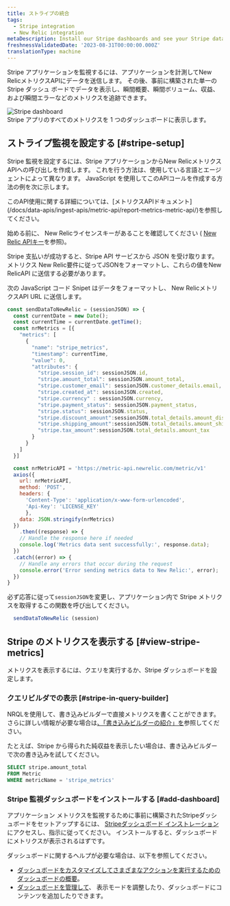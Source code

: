```yaml
---
title: ストライプの統合
tags:
  - Stripe integration
  - New Relic integration
metaDescription: Install our Stripe dashboards and see your Stripe data in New Relic.
freshnessValidatedDate: '2023-08-31T00:00:00.000Z'
translationType: machine
---
```


Stripe アプリケーションを監視するには、アプリケーションを計測してNew RelicメトリクスAPIにデータを送信します。 その後、事前に構築された単一の Stripe ダッシュ ボードでデータを表示し、瞬間概要、瞬間ボリューム、収益、および瞬間エラーなどのメトリクスを追跡できます。

<img title="Stripe" alt="Stripe dashboard" src="/images/infrastructure_screenshot-stripe-dashboard.webp" />

<figcaption>
  Stripe アプリのすべてのメトリクスを 1 つのダッシュボードに表示します。
</figcaption>

## ストライプ監視を設定する [#stripe-setup]

Stripe 監視を設定するには、Stripe アプリケーションからNew RelicメトリクスAPIへの呼び出しを作成します。 これを行う方法は、使用している言語とエージェントによって異なります。 JavaScript を使用してこのAPIコールを作成する方法の例を次に示します。

<Callout variant="tip">
  このAPI使用に関する詳細については、[メトリクスAPIドキュメント](/docs/data-apis/ingest-apis/metric-api/report-metrics-metric-api/)を参照してください。
</Callout>

始める前に、 New Relicライセンスキーがあることを確認してください ( [New Relic APIキー](/docs/apis/intro-apis/new-relic-api-keys/)を参照)。

Stripe 支払いが成功すると、Stripe API サービスから JSON を受け取ります。 メトリクス New Relic要件に従ってJSONをフォーマットし、これらの値をNew RelicAPI に送信する必要があります。

次の JavaScript コード Snipet はデータをフォーマットし、 New RelicメトリクスAPI URL に送信します。

```javascript
const sendDataToNewRelic = (sessionJSON) => {
  const currentDate = new Date();
  const currentTime = currentDate.getTime();
  const nrMetrics = [{
    "metrics": [
      {
        "name": "stripe_metrics",
        "timestamp": currentTime,
        "value": 0,
        "attributes": {
          "stripe.session_id": sessionJSON.id,
          "stripe.amount_total": sessionJSON.amount_total,
          "stripe.customer_email": sessionJSON.customer_details.email,
          "stripe.created_at": sessionJSON.created,
          "stripe.currency" : sessionJSON.currency,
          "stripe.payment_status": sessionJSON.payment_status,
          "stripe.status": sessionJSON.status,
          "stripe.discount_amount":sessionJSON.total_details.amount_discount,
          "stripe.shipping_amount":sessionJSON.total_details.amount_shipping,
          "stripe.tax_amount":sessionJSON.total_details.amount_tax
        }
      }
    ]
  }]

  const nrMetricAPI = 'https://metric-api.newrelic.com/metric/v1'
  axios({
    url: nrMetricAPI,
    method: 'POST',
    headers: {
      'Content-Type': 'application/x-www-form-urlencoded',
      'Api-Key': 'LICENSE_KEY'
      },
    data: JSON.stringify(nrMetrics)
  })
    .then((response) => {
    // Handle the response here if needed
    console.log('Metrics data sent successfully:', response.data);
  })
  .catch((error) => {
    // Handle any errors that occur during the request
    console.error('Error sending metrics data to New Relic:', error);
  })
}

```

必ず応答に従って`sessionJSON`を変更し、アプリケーション内で Stripe メトリクスを取得するこの関数を呼び出してください。

```javascript
  sendDataToNewRelic (session)
```

## Stripe のメトリクスを表示する [#view-stripe-metrics]

メトリクスを表示するには、クエリを実行するか、Stripe ダッシュボードを設定します。

### クエリビルダでの表示 [#stripe-in-query-builder]

NRQLを使用して、書き込みビルダーで直接メトリクスを書くことができます。 さらに詳しい情報が必要な場合は[、「書き込みビルダーの紹介」を](/docs/query-your-data/explore-query-data/query-builder/introduction-query-builder)参照してください。

たとえば、Stripe から得られた純収益を表示したい場合は、書き込みビルダーで次の書き込みを試してください。

```sql
SELECT stripe.amount_total 
FROM Metric 
WHERE metricName = 'stripe_metrics'
```

### Stripe 監視ダッシュボードをインストールする [#add-dashboard]

アプリケーション メトリクスを監視するために事前に構築されたStripeダッシュボードをセットアップするには、 [Stripeダッシュボード インストレーション](https://onenr.io/0BQrXaNgnRZ)にアクセスし、指示に従ってください。 インストールすると、ダッシュボードにメトリクスが表示されるはずです。

ダッシュボードに関するヘルプが必要な場合は、以下を参照してください。

* [ダッシュボードをカスタマイズしてさまざまなアクションを実行するためのダッシュボードの概要](/docs/query-your-data/explore-query-data/dashboards/introduction-dashboards)。
* [ダッシュボードを管理して](/docs/query-your-data/explore-query-data/dashboards/manage-your-dashboard)、 <InlinePopover type="dashboards" />表示モードを調整したり、ダッシュボードにコンテンツを追加したりできます。